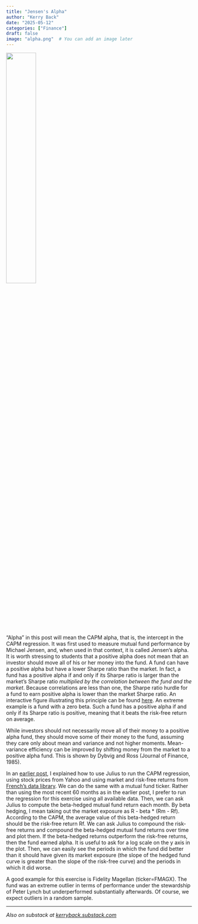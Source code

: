 ```yaml
---
title: "Jensen's Alpha"
author: "Kerry Back"
date: "2025-05-12"
categories: ["Finance"]
draft: false
image: "alpha.png"  # You can add an image later
---
```


![](alpha.png){width=40% fig-align="center"}

"Alpha" in this post will mean the CAPM alpha, that is, the intercept in the CAPM regression.  It was first used to measure mutual fund performance by Michael Jensen, and, when used in that context, it is called Jensen's alpha.  It is worth stressing to students that a positive alpha does not mean that an investor should move all of his or her money into the fund.  A fund can have a positive alpha but have a lower Sharpe ratio than the market.  In fact, a fund has a positive alpha if and only if its Sharpe ratio is larger than the market's Sharpe ratio *multiplied by the correlation between the fund and the market*.  Because correlations are less than one, the Sharpe ratio hurdle for a fund to earn positive alpha is lower than the market Sharpe ratio.  An interactive figure illustrating this principle can be found [here](https://learn-investments.rice-business.org/capm/alphas-sharpes).  An extreme example is a fund with a zero beta.  Such a fund has a positive alpha if and only if its Sharpe ratio is positive, meaning that it beats the risk-free return on average.

While investors should not necessarily move all of their money to a positive alpha fund, they should move some of their money to the fund, assuming they care only about mean and variance and not higher moments.  Mean-variance efficiency can be improved by shifting money from the market to a positive alpha fund.  This is shown by Dybvig and Ross (Journal of Finance, 1985).

In an [earlier post](https://finance-with-ai.org/posts/04-capm), I explained how to use Julius to run the CAPM regression, using stock prices from Yahoo and using market and risk-free returns from [French's data library](https://mba.tuck.dartmouth.edu/pages/faculty/ken.french/data_library.html).  We can do the same with a mutual fund ticker.  Rather than using the most recent 60 months as in the earlier post, I prefer to run the regression for this exercise using all available data.  Then, we can ask Julius to compute the beta-hedged mutual fund return each month.  By beta hedging, I mean taking out the market exposure as
R - beta * (Rm - Rf).  According to the CAPM, the average value of this beta-hedged return should be the risk-free return Rf.  We can ask Julius to compound the risk-free returns and compound the beta-hedged mutual fund returns over time and plot them.  If the beta-hedged returns outperform the risk-free returns, then the fund earned alpha.  It is useful to ask for a log scale on the y axis in the plot.  Then, we can easily see the periods in which the fund did better than it should have given its market exposure (the slope of the hedged fund curve is greater than the slope of the risk-free curve) and the periods in which it did worse.

A good example for this exercise is Fidelity Magellan (ticker=FMAGX).  The fund was an extreme outlier in terms of performance under the stewardship of Peter Lynch but underperformed substantially afterwards.  Of course, we expect outliers in a random sample.

---

*Also on substack at [kerryback.substack.com](https://kerryback.substack.com)*